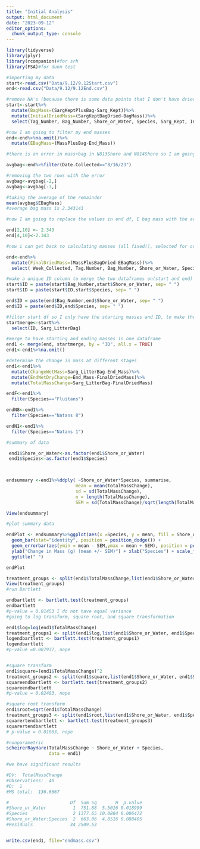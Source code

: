 ```yaml
---
title: "Initial Analysis"
output: html_document
date: "2023-09-12"
editor_options: 
  chunk_output_type: console
---
```


```r
library(tidyverse)
library(plyr)
library(rcompanion)#for srh
library(FSA)#for dunn test 

#importing my data
start<-read.csv("Data/9.12/9.12Start.csv")
end<-read.csv("Data/9.12/9.12End.csv")

#remove NA's (because there is some data points that I don't have dried masses for yet), calculate the mass of the bag, and then subtract the bag mass to get final dried mass
start<-start%>%
  mutate(BagMass=(SargKeptPlusBag-Sarg_Kept))%>%
  mutate(InitialDriedMass=(SargKeptBagDried-BagMass))%>%
  select(Tag_Number, Bag_Number, Shore_or_Water, Species, Sarg_Kept, InitialDriedMass, Sarg_LitterBag)

```

```r
#now I am going to filter my end masses 
end<-end%>%na.omit()%>%
  mutate(EBagMass=(MassPlusBag-End_Mass))

#there is an error in mass+bag in N813Shore and N814Shore so I am going to change the bag mass to the average bag mass for that day for that data point 

avgbag<-end%>%filter(Date.Collected=="8/16/23")

#removing the two rows with the error
avgbag<-avgbag[-2,]
avgbag<-avgbag[-3,]

#taking the average of the remainder
mean(avgbag$EBagMass)
#average bag mass is 2.343143

#now I am going to replace the values in end df, E bag mass with the average (the two values are 5.346, -0.583)

end[2,10] <- 2.343
end[4,10]<-2.343

#now i can get back to calculating masses (all fixed!), selected for columns I want in dataframe to analyze

end<-end%>%
  mutate(FinalDriedMass=(MassPlusBagDried-EBagMass))%>%
  select( Week_Collected, Tag.Number, Bag_Number, Shore_or_Water, Species, End_Mass, FinalDriedMass)

#make a unique ID column to merge the two dataframes on(start and end)
start$ID = paste(start$Bag_Number,start$Shore_or_Water, sep= " ")
start$ID = paste(start$ID,start$Species, sep= " ")

end$ID = paste(end$Bag_Number,end$Shore_or_Water, sep= " ")
end$ID = paste(end$ID,end$Species, sep= " ")

#filter start df so I only have the starting masses and ID, to make the merge less hectic
startmerge<-start%>%
  select(ID, Sarg_LitterBag)

#merge to have starting and ending masses in one dataframe
end1 <- merge(end, startmerge, by = "ID", all.x = TRUE)
end1<-end1%>%na.omit()
```

```r
#determine the change in mass at different stages
end1<-end1%>%
  mutate(ChangeWetMass=Sarg_LitterBag-End_Mass)%>%
  mutate(EndWetDryChange=End_Mass-FinalDriedMass)%>%
  mutate(TotalMassChange=Sarg_LitterBag-FinalDriedMass)

endF<-end1%>%
  filter(Species=="Fluitans")

endN8<-end1%>%
  filter(Species=="Natans 8")

endN1<-end1%>%
  filter(Species=="Natans 1")

#summary of data

 end1$Shore_or_Water<-as.factor(end1$Shore_or_Water)
 end1$Species<-as.factor(end1$Species)

 

endsummary <-end1%>%ddply( ~Shore_or_Water*Species, summarise,
                          mean = mean(TotalMassChange),
                          sd = sd(TotalMassChange),
                          n = length(TotalMassChange),
                          SEM = sd(TotalMassChange)/sqrt(length(TotalMassChange)))

View(endsummary)

#plot summary data

endPlot <- endsummary%>%ggplot(aes(x =Species, y = mean, fill = Shore_or_Water)) + 
  geom_bar(stat="identity", position = position_dodge()) + 
  geom_errorbar(aes(ymin = mean - SEM,ymax = mean + SEM), position = position_dodge(width = 0.9), width = 0.25) + 
  ylab("Change in Mass (g) (mean +/- SEM)") + xlab("Species") + scale_fill_discrete(name = "Shore or Water") +
  ggtitle(" ")

endPlot

treatment_groups <- split(end1$TotalMassChange,list(end1$Shore_or_Water, end1$Species))
View(treatment_groups)
#run Bartlett

endbartlett <- bartlett.test(treatment_groups)
endbartlett
#p-value = 0.01453 I do not have equal variance
#going to log transform, square root, and square transformation

end1$log=log(end1$TotalMassChange)
treatment_groups1 <- split(end1$log,list(end1$Shore_or_Water, end1$Species))
logendbartlett <- bartlett.test(treatment_groups1)
logendbartlett
#p-value =0.007937, nope


#square transform
end1$square=(end1$TotalMassChange)^2
treatment_groups2 <- split(end1$square,list(end1$Shore_or_Water, end1$Species))
squareendbartlett <- bartlett.test(treatment_groups2)
squareendbartlett
#p-value = 0.02483, nope

#square root transform
end1$root=sqrt(end1$TotalMassChange)
treatment_groups3 <- split(end1$root,list(end1$Shore_or_Water, end1$Species))
squarertendbartlett <- bartlett.test(treatment_groups3)
squarertendbartlett
# p-value = 0.01083, nope

#nonparametric
scheirerRayHare(TotalMassChange ~ Shore_or_Water + Species,
                data = end1)

#we have significant results 

#DV:  TotalMassChange 
#Observations:  40 
#D:  1 
#MS total:  136.6667 

#                       Df  Sum Sq       H  p.value
#Shore_or_Water          1  751.88  5.5016 0.018999
#Species                 2 1377.65 10.0804 0.006472
#Shore_or_Water:Species  2  663.06  4.8516 0.088405
#Residuals              34 2509.53 


write.csv(end1, file="endmass.csv")

```

